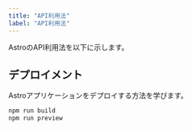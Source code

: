 ```yaml
---
title: "API利用法"
label: "API利用法"
---
```


AstroのAPI利用法を以下に示します。

## デプロイメント

Astroアプリケーションをデプロイする方法を学びます。

```bash
npm run build
npm run preview
```
